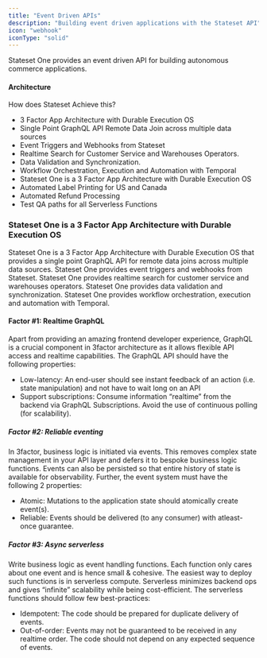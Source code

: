 ```yaml
---
title: "Event Driven APIs"
description: "Building event driven applications with the Stateset API"
icon: "webhook"
iconType: "solid"
---
```


Stateset One provides an event driven API for building autonomous commerce applications.

#### Architecture

How does Stateset Achieve this?

- 3 Factor App Architecture with Durable Execution OS
- Single Point GraphQL API Remote Data Join across multiple data sources
- Event Triggers and Webhooks from Stateset
- Realtime Search for Customer Service and Warehouses Operators.
- Data Validation and Synchronization.
- Workflow Orchestration, Execution and Automation with Temporal
- Stateset One is a 3 Factor App Architecture with Durable Execution OS
- Automated Label Printing for US and Canada
- Automated Refund Processing
- Test QA paths for all Serverless Functions

### Stateset One is a 3 Factor App Architecture with Durable Execution OS

Stateset One is a 3 Factor App Architecture with Durable Execution OS that provides a single point GraphQL API for remote data joins across multiple data sources. Stateset One provides event triggers and webhooks from Stateset. Stateset One provides realtime search for customer service and warehouses operators. Stateset One provides data validation and synchronization. Stateset One provides workflow orchestration, execution and automation with Temporal. 

#### Factor #1: Realtime GraphQL
Apart from providing an amazing frontend developer experience, GraphQL is a crucial component in 3factor architecture as it allows flexible API access and realtime capabilities. The GraphQL API should have the following properties:

- Low-latency: An end-user should see instant feedback of an action (i.e. state manipulation) and not have to wait long on an API
- Support subscriptions: Consume information “realtime” from the backend via GraphQL Subscriptions. Avoid the use of continuous polling (for scalability).


##### Factor #2: Reliable eventing
In 3factor, business logic is initiated via events. This removes complex state management in your API layer and defers it to bespoke business logic functions. Events can also be persisted so that entire history of state is available for observability. Further, the event system must have the following 2 properties:

- Atomic: Mutations to the application state should atomically create event(s).
- Reliable: Events should be delivered (to any consumer) with atleast-once guarantee.

##### Factor #3: Async serverless
Write business logic as event handling functions. Each function only cares about one event and is hence small & cohesive. The easiest way to deploy such functions is in serverless compute. Serverless minimizes backend ops and gives “infinite” scalability while being cost-efficient. The serverless functions should follow few best-practices:

- Idempotent: The code should be prepared for duplicate delivery of events.
- Out-of-order: Events may not be guaranteed to be received in any realtime order. The code should not depend on any expected sequence of events.

